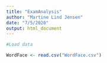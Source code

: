 ```yaml
---
title: "ExamAnalysis"
author: "Martine Lind Jensen"
date: "7/5/2020"
output: html_document
---
```


```r
#Load data 

WordFace <- read.csv("WordFace.csv")
```

